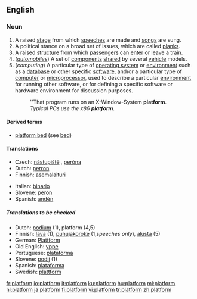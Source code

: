 ==English==
===Noun===
{{en-noun}}

#A raised [[stage]] from which [[speech]]es are made and [[song]]s are sung.
#A political stance on a broad set of issues, which are called [[plank]]s.
#A raised [[structure]] from which [[passenger]]s can [[enter]] or leave a train.
#(''[[automobile]]s'') A set of [[component]]s [[share]]d by several [[vehicle]] models.
#(''computing'') A particular type of [[operating system]] or [[environment]] such as a [[database]] or other specific [[software]], and/or a particular type of [[computer]] or [[microprocessor]], used to describe a particular [[environment]] for running other software, or for defining a specific software or hardware environment for discussion purposes.
#:''That program runs on an X-Window-System '''platform'''.
#:''Typical PCs use the x86 '''platform'''.''

====Derived terms====
*[[platform bed]] (see [[bed]])

====Translations====
{{trans-top|structure for waiting for a train}}
*Czech: [[nástupiště]] {{n}}, [[peróna]] {{f}}
*Dutch: [[perron]] {{m}}
*Finnish: [[asemalaituri]]
{{trans-mid}}
*Italian: [[binario]] {{m}}
*Slovene: [[peron]] {{m}}
*Spanish: [[andén]] {{m}}
{{trans-bottom}}

=====Translations to be checked=====
*Dutch: [[podium]] {{n}} (1), platform {{n}} (4,5)
*Finnish: [[lava]] (1), [[puhujakoroke]] (1,''speeches only''), [[alusta]] (5)
*German: [[Plattform]] {{f}}
*Old English: [[yppe]] {{f}}
*Portuguese: [[plataforma]] {{f}}
*Slovene: [[podij]] {{m}} (1)
*Spanish: [[plataforma]] {{f}}
*Swedish: [[plattform]] {{c}}

[[fr:platform]]
[[io:platform]]
[[it:platform]]
[[ku:platform]]
[[hu:platform]]
[[ml:platform]]
[[nl:platform]]
[[ja:platform]]
[[fi:platform]]
[[vi:platform]]
[[tr:platform]]
[[zh:platform]]